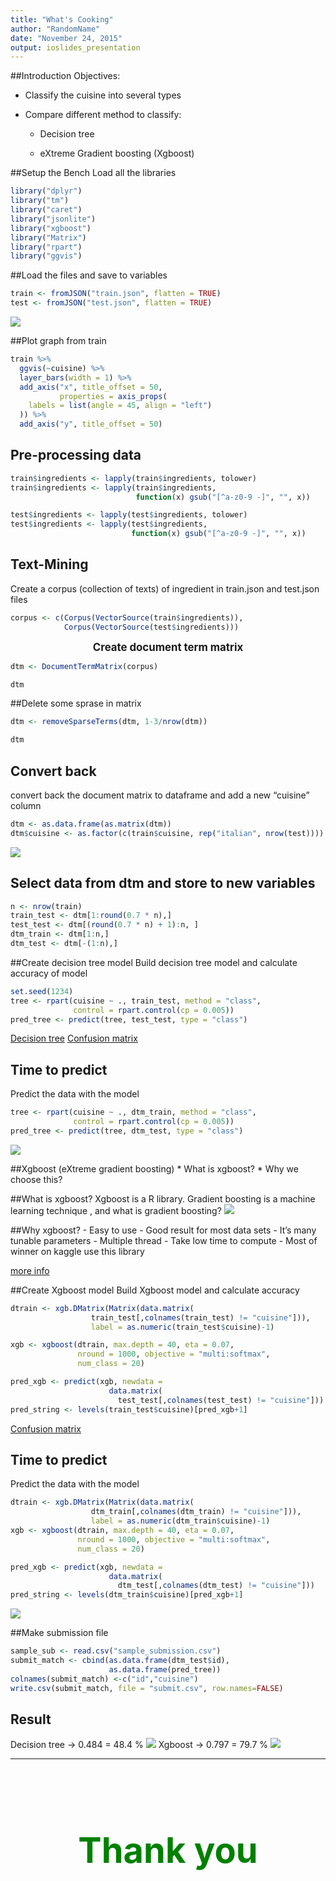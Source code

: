 ```yaml
---
title: "What's Cooking"
author: "RandomName"
date: "November 24, 2015"
output: ioslides_presentation
---
```

<style>
h1 {
  display: block;
    font-size: 4em;
    margin-top: 2em;
    margin-bottom: 2em;
    margin-left: 0;
    margin-right: 0;
    font-weight: bold;
    color: green
}
h3{
  display: block;
    font-size: 1.2em;
    margin-top: 0.67em;
    margin-bottom: 0.67em;
    margin-left: 0;
    margin-right: 0;
    font-weight: bold;
}
</style>
##Introduction
Objectives:
  
  - Classify the cuisine into several types
  
  - Compare different method to classify:
  
    - Decision tree
    
    - eXtreme Gradient boosting (Xgboost)
  
##Setup the Bench
Load all the libraries
```r
library("dplyr")
library("tm")
library("caret")
library("jsonlite")
library("xgboost")
library("Matrix")
library("rpart")
library("ggvis")
```

##Load the files and save to variables
```r
train <- fromJSON("train.json", flatten = TRUE)
test <- fromJSON("test.json", flatten = TRUE)
```
![](https://raw.githubusercontent.com/StaroMoon/Cooking/master/train.jpg)

##Plot graph from train
```r
train %>%
  ggvis(~cuisine) %>%
  layer_bars(width = 1) %>%
  add_axis("x", title_offset = 50,
           properties = axis_props(
    labels = list(angle = 45, align = "left")
  )) %>%
  add_axis("y", title_offset = 50)
```

## Pre-processing data

```r
train$ingredients <- lapply(train$ingredients, tolower)
train$ingredients <- lapply(train$ingredients, 
                            function(x) gsub("[^a-z0-9 -]", "", x))

test$ingredients <- lapply(test$ingredients, tolower)
test$ingredients <- lapply(test$ingredients, 
                           function(x) gsub("[^a-z0-9 -]", "", x))
```

## Text-Mining

Create a corpus (collection of texts) of ingredient in train.json and test.json files
```r
corpus <- c(Corpus(VectorSource(train$ingredients)), 
            Corpus(VectorSource(test$ingredients)))
```

<center><h3>Create document term matrix</h3></center>

```r
dtm <- DocumentTermMatrix(corpus)
```
```r
dtm
```

##Delete some sprase in matrix
```r
dtm <- removeSparseTerms(dtm, 1-3/nrow(dtm))
```
```r
dtm
```

## Convert back
  convert back the document matrix to dataframe and add a new "cuisine" column
```r
dtm <- as.data.frame(as.matrix(dtm))
dtm$cuisine <- as.factor(c(train$cuisine, rep("italian", nrow(test))))
```
![](https://raw.githubusercontent.com/StaroMoon/Cooking/master/dtm_dataframe.jpg)

## Select data from dtm and store to new variables
```r
n <- nrow(train)
train_test <- dtm[1:round(0.7 * n),]
test_test <- dtm[(round(0.7 * n) + 1):n, ]
dtm_train <- dtm[1:n,]
dtm_test <- dtm[-(1:n),]
```

##Create decision tree model
Build decision tree model and calculate accuracy of model
```r
set.seed(1234)
tree <- rpart(cuisine ~ ., train_test, method = "class", 
              control = rpart.control(cp = 0.005))
pred_tree <- predict(tree, test_test, type = "class")
```
[Decision tree](https://raw.githubusercontent.com/StaroMoon/Cooking/master/tree.jpg)
[Confusion matrix](https://raw.githubusercontent.com/StaroMoon/Cooking/master/confusion_tree.png)

## Time to predict
Predict the data with the model
```r
tree <- rpart(cuisine ~ ., dtm_train, method = "class", 
              control = rpart.control(cp = 0.005))
pred_tree <- predict(tree, dtm_test, type = "class")
```
![](https://raw.githubusercontent.com/StaroMoon/Cooking/master/submit_t.png)

##Xgboost (eXtreme gradient boosting)
  * What is xgboost?
  * Why we choose this?
  
##What is xgboost?
  Xgboost is a R library. Gradient boosting is a machine learning technique , and what is gradient boosting?
  ![](https://raw.githubusercontent.com/StaroMoon/Cooking/master/boosting_tree.jpg)
  
##Why xgboost?
  - Easy to use
  - Good result for most data sets
  - It's many tunable parameters
  - Multiple thread
  - Take low time to compute
  - Most of winner on kaggle use this library
  
[more info](https://www.youtube.com/watch?v=X47SGnTMZIU)
  
##Create Xgboost model
Build Xgboost model and calculate accuracy
```r
dtrain <- xgb.DMatrix(Matrix(data.matrix(
                  train_test[,colnames(train_test) != "cuisine"])),
                  label = as.numeric(train_test$cuisine)-1)

xgb <- xgboost(dtrain, max.depth = 40, eta = 0.07, 
               nround = 1000, objective = "multi:softmax",
               num_class = 20)
```
```r
pred_xgb <- predict(xgb, newdata = 
                      data.matrix(
                        test_test[,colnames(test_test) != "cuisine"]))
pred_string <- levels(train_test$cuisine)[pred_xgb+1]
```
[Confusion matrix](https://raw.githubusercontent.com/StaroMoon/Cooking/master/confusion_xgb.png)

## Time to predict
Predict the data with the model
```r
dtrain <- xgb.DMatrix(Matrix(data.matrix(
                  dtm_train[,colnames(dtm_train) != "cuisine"])),
                  label = as.numeric(dtm_train$cuisine)-1)
xgb <- xgboost(dtrain, max.depth = 40, eta = 0.07, 
               nround = 1000, objective = "multi:softmax",
               num_class = 20)
```
```r
pred_xgb <- predict(xgb, newdata = 
                      data.matrix(
                        dtm_test[,colnames(dtm_test) != "cuisine"]))
pred_string <- levels(dtm_train$cuisine)[pred_xgb+1]
```
![](https://raw.githubusercontent.com/StaroMoon/Cooking/master/submit_xgb.png)

##Make submission file
```r
sample_sub <- read.csv("sample_submission.csv")
submit_match <- cbind(as.data.frame(dtm_test$id), 
                      as.data.frame(pred_tree))
colnames(submit_match) <-c("id","cuisine")
write.csv(submit_match, file = "submit.csv", row.names=FALSE)
```

## Result

Decision tree -> 0.484 = 48.4 %
![](https://raw.githubusercontent.com/StaroMoon/Cooking/master/submit_t.png)
Xgboost -> 0.797 = 79.7 % 
![](https://raw.githubusercontent.com/StaroMoon/Cooking/master/submit_xgb.png)

***
<h1><center> Thank you </center></h1>